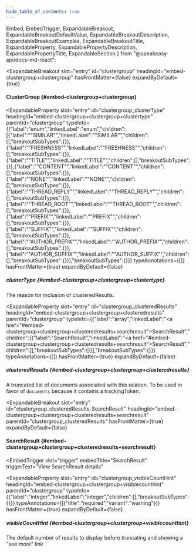 ```yaml
---
hide_table_of_contents: true
---
```

  Embed,
  EmbedTrigger,
  ExpandableBreakout,
  ExpandableBreakoutDefaultValue,
  ExpandableBreakoutDescription,
  ExpandableBreakoutExamples,
  ExpandableBreakoutTitle,
  ExpandableProperty,
  ExpandablePropertyDescription,
  ExpandablePropertyTitle,
  ExpandableSection
} from "@speakeasy-api/docs-md-react";

<ExpandableSection>

<ExpandableBreakout
  slot="entry"
  id="clustergroup"
  headingId="embed-clustergroup+clustergroup"
  hasFrontMatter={false}
  expandByDefault={true}
>

<ExpandableBreakoutTitle slot="title">

#### ClusterGroup \{#embed-clustergroup+clustergroup\}

</ExpandableBreakoutTitle>

<ExpandableBreakoutDescription slot="description">

</ExpandableBreakoutDescription>

<ExpandableBreakoutExamples slot="examples">

</ExpandableBreakoutExamples>

<ExpandableBreakoutDefaultValue slot="defaultValue">

</ExpandableBreakoutDefaultValue>

</ExpandableBreakout>

<ExpandableProperty
  slot="entry"
  id="clustergroup_clusterType"
  headingId="embed-clustergroup+clustergroup+clustertype"
  parentId="clustergroup"
  typeInfo={{"label":"enum","linkedLabel":"enum","children":[{"label":"\"SIMILAR\"","linkedLabel":"\"SIMILAR\"","children":[],"breakoutSubTypes":{}},{"label":"\"FRESHNESS\"","linkedLabel":"\"FRESHNESS\"","children":[],"breakoutSubTypes":{}},{"label":"\"TITLE\"","linkedLabel":"\"TITLE\"","children":[],"breakoutSubTypes":{}},{"label":"\"CONTENT\"","linkedLabel":"\"CONTENT\"","children":[],"breakoutSubTypes":{}},{"label":"\"NONE\"","linkedLabel":"\"NONE\"","children":[],"breakoutSubTypes":{}},{"label":"\"THREAD_REPLY\"","linkedLabel":"\"THREAD_REPLY\"","children":[],"breakoutSubTypes":{}},{"label":"\"THREAD_ROOT\"","linkedLabel":"\"THREAD_ROOT\"","children":[],"breakoutSubTypes":{}},{"label":"\"PREFIX\"","linkedLabel":"\"PREFIX\"","children":[],"breakoutSubTypes":{}},{"label":"\"SUFFIX\"","linkedLabel":"\"SUFFIX\"","children":[],"breakoutSubTypes":{}},{"label":"\"AUTHOR_PREFIX\"","linkedLabel":"\"AUTHOR_PREFIX\"","children":[],"breakoutSubTypes":{}},{"label":"\"AUTHOR_SUFFIX\"","linkedLabel":"\"AUTHOR_SUFFIX\"","children":[],"breakoutSubTypes":{}}],"breakoutSubTypes":{}}}
  typeAnnotations={[]}
  hasFrontMatter={true}
  expandByDefault={false}
>

<ExpandablePropertyTitle slot="title">

##### clusterType \{#embed-clustergroup+clustergroup+clustertype\}

</ExpandablePropertyTitle>

<ExpandablePropertyDescription slot="description">

The reason for inclusion of clusteredResults.

</ExpandablePropertyDescription>

</ExpandableProperty>

<ExpandableProperty
  slot="entry"
  id="clustergroup_clusteredResults"
  headingId="embed-clustergroup+clustergroup+clusteredresults"
  parentId="clustergroup"
  typeInfo={{"label":"array","linkedLabel":"<a href=\"#embed-clustergroup+clustergroup+clusteredresults+searchresult\">SearchResult</a>","children":[{"label":"SearchResult","linkedLabel":"<a href=\"#embed-clustergroup+clustergroup+clusteredresults+searchresult\">SearchResult</a>","children":[],"breakoutSubTypes":{}}],"breakoutSubTypes":{}}}
  typeAnnotations={[]}
  hasFrontMatter={true}
  expandByDefault={false}
>

<ExpandablePropertyTitle slot="title">

##### clusteredResults \{#embed-clustergroup+clustergroup+clusteredresults\}

</ExpandablePropertyTitle>

<ExpandablePropertyDescription slot="description">

A truncated list of documents associated with this relation. To be used in favor of `documents` because it contains a trackingToken.

</ExpandablePropertyDescription>

</ExpandableProperty>

<ExpandableBreakout
  slot="entry"
  id="clustergroup_clusteredResults_SearchResult"
  headingId="embed-clustergroup+clustergroup+clusteredresults+searchresult"
  parentId="clustergroup_clusteredResults"
  hasFrontMatter={true}
  expandByDefault={false}
>

<ExpandableBreakoutTitle slot="title">

#### SearchResult \{#embed-clustergroup+clustergroup+clusteredresults+searchresult\}

</ExpandableBreakoutTitle>

<ExpandableBreakoutDescription slot="description">

</ExpandableBreakoutDescription>

<ExpandableBreakoutExamples slot="examples">

</ExpandableBreakoutExamples>

<ExpandableBreakoutDefaultValue slot="defaultValue">

</ExpandableBreakoutDefaultValue>

<Embed slot="embed">

<EmbedTrigger
  slot="trigger"
  embedTitle="SearchResult"
  triggerText="View SearchResult details"
>

<Embedsearchresult />

</EmbedTrigger>

</Embed>

</ExpandableBreakout>

<ExpandableProperty
  slot="entry"
  id="clustergroup_visibleCountHint"
  headingId="embed-clustergroup+clustergroup+visiblecounthint"
  parentId="clustergroup"
  typeInfo={{"label":"integer","linkedLabel":"integer","children":[],"breakoutSubTypes":{}}}
  typeAnnotations={[{"title":"required","variant":"warning"}]}
  hasFrontMatter={true}
  expandByDefault={false}
>

<ExpandablePropertyTitle slot="title">

##### visibleCountHint \{#embed-clustergroup+clustergroup+visiblecounthint\}

</ExpandablePropertyTitle>

<ExpandablePropertyDescription slot="description">

The default number of results to display before truncating and showing a "see more" link

</ExpandablePropertyDescription>

</ExpandableProperty>

</ExpandableSection>